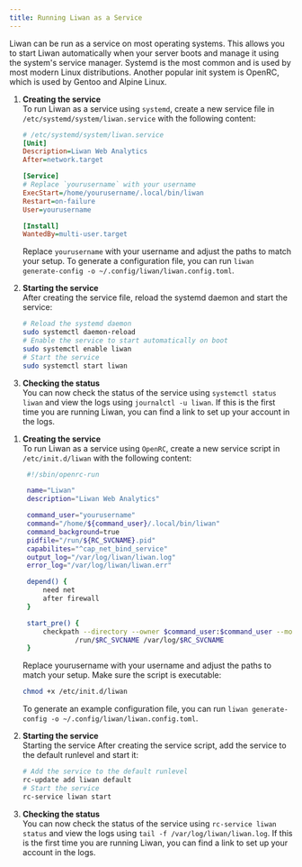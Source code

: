 ```yaml
---
title: Running Liwan as a Service
---
```



Liwan can be run as a service on most operating systems. This allows you to start Liwan automatically when your server boots and manage it using the system's service manager.
Systemd is the most common and is used by most modern Linux distributions. Another popular init system is OpenRC, which is used by Gentoo and Alpine Linux.

<Tabs syncKey="init"><TabItem icon="rocket" label="systemd">
<Steps>
1.  **Creating the service**\
    To run Liwan as a service using `systemd`, create a new service file in `/etc/systemd/system/liwan.service` with the following content:
    ```ini
    # /etc/systemd/system/liwan.service
    [Unit]
    Description=Liwan Web Analytics
    After=network.target

    [Service]
    # Replace `yourusername` with your username
    ExecStart=/home/yourusername/.local/bin/liwan
    Restart=on-failure
    User=yourusername

    [Install]
    WantedBy=multi-user.target
    ```

    Replace `yourusername` with your username and adjust the paths to match your setup.
    To generate a configuration file, you can run `liwan generate-config -o ~/.config/liwan/liwan.config.toml`.

2.  **Starting the service**\
    After creating the service file, reload the systemd daemon and start the service:

    ```sh
    # Reload the systemd daemon
    sudo systemctl daemon-reload
    # Enable the service to start automatically on boot
    sudo systemctl enable liwan
    # Start the service
    sudo systemctl start liwan
    ```

3.  **Checking the status**\
    You can now check the status of the service using `systemctl status liwan` and view the logs using `journalctl -u liwan`.
    If this is the first time you are running Liwan, you can find a link to set up your account in the logs.

</Steps></TabItem>
<TabItem icon="rocket" label="OpenRC">
<Steps>

1. **Creating the service**\
   To run Liwan as a service using `OpenRC`, create a new service script in `/etc/init.d/liwan` with the following content:

   ```sh
    #!/sbin/openrc-run

    name="Liwan"
    description="Liwan Web Analytics"

    command_user="yourusername"
    command="/home/${command_user}/.local/bin/liwan"
    command_background=true
    pidfile="/run/${RC_SVCNAME}.pid"
    capabilites="^cap_net_bind_service"
    output_log="/var/log/liwan/liwan.log"
    error_log="/var/log/liwan/liwan.err"

    depend() {
        need net
        after firewall
    }

    start_pre() {
        checkpath --directory --owner $command_user:$command_user --mode 0775 \
                /run/$RC_SVCNAME /var/log/$RC_SVCNAME
    }
   ```

   Replace yourusername with your username and adjust the paths to match your setup. Make sure the script is executable:

   ```sh
   chmod +x /etc/init.d/liwan
   ```

   To generate an example configuration file, you can run `liwan generate-config -o ~/.config/liwan/liwan.config.toml`.

2. **Starting the service**\
   Starting the service
   After creating the service script, add the service to the default runlevel and start it:

   ```sh
   # Add the service to the default runlevel
   rc-update add liwan default
   # Start the service
   rc-service liwan start
   ```

3. **Checking the status**\
   You can now check the status of the service using `rc-service liwan status` and view the logs using `tail -f /var/log/liwan/liwan.log`.
   If this is the first time you are running Liwan, you can find a link to set up your account in the logs.

</Steps>
</TabItem></Tabs>
